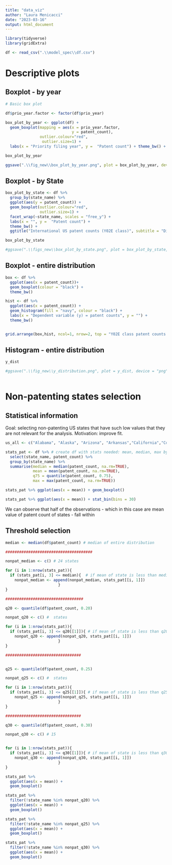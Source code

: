 ```yaml
---
title: "data_viz"
author: "Laura Menicacci"
date: "2023-03-16"
output: html_document
---
```


```r
library(tidyverse)
library(gridExtra)

df <- read_csv(".\\model_spec\\df.csv")
```

# Descriptive plots

## Boxplot - by year
```r
# Basic box plot

df$prio_year.factor <- factor(df$prio_year)

box_plot_by_year <- ggplot(df) + 
  geom_boxplot(mapping = aes(x = prio_year.factor,
                             y = patent_count), 
               outlier.colour="red",
                outlier.size=1) +
  labs(x = "Priority filing year", y =  "Patent count") + theme_bw() + ggtitle("International US patent counts (Y02E class)", subtitle = "Distribution over time") 

box_plot_by_year

ggsave(".\\fig_new\\box_plot_by_year.png", plot = box_plot_by_year, device = "png", width = 10, height = 10)

```

## Boxplot - by State
```r

box_plot_by_state <- df %>% 
  group_by(state_name) %>% 
  ggplot(aes(y = patent_count)) +
  geom_boxplot(outlier.colour="red",
               outlier.size=1) +
  facet_wrap(~state_name, scales = "free_y") +
  labs(x = "", y =  "Patent count") + 
  theme_bw() + 
  ggtitle("International US patent counts (Y02E class)", subtitle = "Distribution by State") 

box_plot_by_state

#ggsave(".\\figs_new\\box_plot_by_state.png", plot = box_plot_by_state, device = "png", width = 10, height = 10)

```
## Boxplot - entire distribution
```r
box <- df %>% 
  ggplot(aes(x = patent_count))+ 
  geom_boxplot(colour = "black") +
  theme_bw()

hist <- df %>% 
  ggplot(aes(x = patent_count)) +
  geom_histogram(fill = "navy", colour = "black") +
  labs(x = "Dependent variable (y) = patent counts", y = "") +
  theme_bw()


grid.arrange(box,hist, ncol=1, nrow=2, top = "Y02E class patent counts. Total y distribution")

```
## Histogram - entire distribution
```r


y_dist

#ggsave(".\\fig_new\\y_distribution.png", plot = y_dist, device = "png", width = 8, height = 8)
  
```


# Non-patenting states selection

## Statistical information

Goal: selecting non-patenting US states that have such low values that they are not relevant for the analysis.
Motivation: improve fit.

```r
us_all <- c("Alabama", "Alaska", "Arizona", "Arkansas","California","Colorado","Connecticut", "Delaware", "Florida","Georgia","Idaho","Illinois","Indiana","Iowa","Kansas","Kentucky","Louisiana","Maine","Maryland","Massachusetts","Michigan","Minnesota","Mississippi","Missouri","Montana","Nebraska","Nevada","New Hampshire","New Jersey", "New York", "New Mexico", "North Carolina", "North Dakota","Ohio", "Oklahoma", "Oregon", "Pennsylvania", "Rhode Island", "South Carolina","South Dakota", "Tennessee", "Texas", "Utah", "Vermont", "Virginia", "Washington","West Virginia","Wisconsin","Wyoming", "District of Columbia", "Hawaii")

stats_pat <- df %>% # create df with stats needed: mean, median, max by state
  select(state_name, patent_count) %>% 
  group_by(state_name) %>% 
  summarise(median = median(patent_count, na.rm=TRUE), 
            mean = mean(patent_count, na.rm=TRUE), 
            q75 = quantile(patent_count, 0.75), 
            max = max(patent_count, na.rm=TRUE))

stats_pat %>% ggplot(aes(x = mean)) + geom_boxplot()

stats_pat %>% ggplot(aes(x = mean)) + stat_bin(bins = 30)

```
We can observe that half of the observations - which in this case are mean value of patent count of states - fall within 


## Threshold selection

```r

median <- median(df$patent_count) # median of entire distribution

######################################

nonpat_median <- c() # 24 states

for (i in 1:nrow(stats_pat)){
  if (stats_pat[i, 3] <= median){  # if mean of state is less than median of entire dist: drop
    nonpat_median <- append(nonpat_median, stats_pat[[i, 1]]) 
                       }
}

##################################

q20 <- quantile(df$patent_count, 0.20)

nonpat_q20 <- c() #  states

for (i in 1:nrow(stats_pat)){
  if (stats_pat[i, 3] <= q20[[1]]){ # if mean of state is less than q20 of entire dist: drop
    nonpat_q20 <- append(nonpat_q20, stats_pat[[i, 1]]) 
                       }
}

#################################


q25 <- quantile(df$patent_count, 0.25)

nonpat_q25 <- c() #  states

for (i in 1:nrow(stats_pat)){
  if (stats_pat[i, 3] <= q25[[1]]){ # if mean of state is less than q25 of entire dist: drop
    nonpat_q25 <- append(nonpat_q25, stats_pat[[i, 1]]) 
                       }
}

#################################

q30 <- quantile(df$patent_count, 0.30)

nonpat_q30 <- c() # 15


for (i in 1:nrow(stats_pat)){
  if (stats_pat[i, 3] <= q30[[1]]){ # if mean of state is less than q30 of entire dist: drop
    nonpat_q30 <- append(nonpat_q30, stats_pat[[i, 1]]) 
                       }
}

```

```r

stats_pat %>% 
  ggplot(aes(x = mean)) + 
  geom_boxplot()

stats_pat %>% 
  filter(!state_name %in% nonpat_q20) %>% 
  ggplot(aes(x = mean)) + 
  geom_boxplot()

stats_pat %>% 
  filter(!state_name %in% nonpat_q25) %>% 
  ggplot(aes(x = mean)) + 
  geom_boxplot()

stats_pat %>% 
  filter(!state_name %in% nonpat_q30) %>% 
  ggplot(aes(x = mean)) + 
  geom_boxplot()

```



